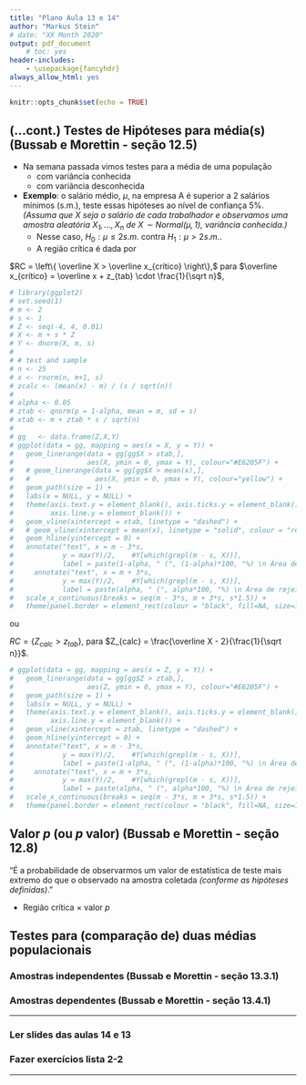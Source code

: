 ```yaml
---
title: "Plano Aula 13 e 14"
author: "Markus Stein"
# date: "XX Month 2020"
output: pdf_document
    # toc: yes
header-includes:
    - \usepackage{fancyhdr}
always_allow_html: yes
---
```

\addtolength{\headheight}{0.0cm} 
\pagestyle{fancyplain} 
\lhead{\includegraphics[height=1.5cm]{LogoIME.png}}
\rhead{\includegraphics[height=1.5cm]{images.jpeg}}
\chead{UNIVERSIDADE FEDERAL DO RIO GRANDE DO SUL \\
INSTITUTO DE MATEMÁTICA E ESTATÍSTICA \\
DEPARTAMENTO DE ESTATÍSTICA \\
\vspace{0.3cm}
MAT02215 - Estatística Geral 2 - 2020/1
}
\renewcommand{\headrulewidth}{0pt} 


```r
knitr::opts_chunk$set(echo = TRUE)
```

## (...cont.) Testes de Hipóteses para média(s) (Bussab e Morettin - seção 12.5)
<!-- \vspace{0.5cm} -->
* Na semana passada vimos testes para a média de uma população
    + com variância conhecida
    + com variância desconhecida

* **Exemplo**: o salário médio, $\mu$, na empresa A é superior a 2 salários mínimos (s.m.), teste essas hipóteses ao nível de confiança 5%. *(Assuma que $X$ seja o salário de cada trabalhador e observamos uma amostra aleatória $X_1, \ldots, X_n$ de $X \sim Normal(\mu, 1)$, variância conhecida.)* 
  + Nesse caso, $H_0: \mu \leq 2 s.m.$ contra $H_1: \mu > 2s.m.$.
  + A região crítica é dada por
  
$RC = \left\{ \overline X > \overline x_{crítico} \right\},$ para $\overline x_{crítico} = \overline x + z_{tab} \cdot \frac{1}{\sqrt n}$, 

```r
# library(ggplot2)
# set.seed(1)
# m <- 2
# s <- 1
# Z <- seq(-4, 4, 0.01)
# X <- m + s * Z
# Y <- dnorm(X, m, s)
# 
# # test and sample
# n <- 25
# x <- rnorm(n, m+1, s)
# zcalc <- (mean(x) - m) / (s / sqrt(n))
# 
# alpha <- 0.05
# ztab <- qnorm(p = 1-alpha, mean = m, sd = s)
# xtab <- m + ztab * s / sqrt(n)
# 
# gg   <- data.frame(Z,X,Y)
# ggplot(data = gg, mapping = aes(x = X, y = Y)) + 
#   geom_linerange(data = gg[gg$X > xtab,], 
#                  aes(X, ymin = 0, ymax = Y), colour="#E6205F") + 
#   # geom_linerange(data = gg[gg$X > mean(x),], 
#   #                aes(X, ymin = 0, ymax = Y), colour="yellow") + 
#   geom_path(size = 1) +
#   labs(x = NULL, y = NULL) + 
#   theme(axis.text.y = element_blank(), axis.ticks.y = element_blank(), 
#         axis.line.y = element_blank()) + 
#   geom_vline(xintercept = xtab, linetype = "dashed") + 
#   # geom_vline(xintercept = mean(x), linetype = "solid", colour = "red") + 
#   geom_hline(yintercept = 0) + 
#   annotate("text", x = m - 3*s, 
#            y = max(Y)/2,    #Y[which(grepl(m - s, X))], 
#            label = paste(1-alpha, " (", (1-alpha)*100, "%) \n Área de 'aceitação'", sep="")) + 
#     annotate("text", x = m + 3*s, 
#            y = max(Y)/2,    #Y[which(grepl(m - s, X))], 
#            label = paste(alpha, " (", alpha*100, "%) \n Área de rejeição", sep="")) + 
#   scale_x_continuous(breaks = seq(m - 3*s, m + 3*s, s*1.5)) +
#   theme(panel.border = element_rect(colour = "black", fill=NA, size=1))
```

ou 

$RC = \left\{ Z_{calc} > z_{tab} \right\}$, para $Z_{calc} = \frac{\overline X - 2}{\frac{1}{\sqrt n}}$.

```r
# ggplot(data = gg, mapping = aes(x = Z, y = Y)) + 
#   geom_linerange(data = gg[gg$Z > ztab,], 
#                  aes(Z, ymin = 0, ymax = Y), colour="#E6205F") + 
#   geom_path(size = 1) +
#   labs(x = NULL, y = NULL) + 
#   theme(axis.text.y = element_blank(), axis.ticks.y = element_blank(), 
#         axis.line.y = element_blank()) + 
#   geom_vline(xintercept = ztab, linetype = "dashed") + 
#   geom_hline(yintercept = 0) + 
#   annotate("text", x = m - 3*s, 
#            y = max(Y)/2,    #Y[which(grepl(m - s, X))], 
#            label = paste(1-alpha, " (", (1-alpha)*100, "%) \n Área de 'aceitação'", sep="")) + 
#     annotate("text", x = m + 3*s, 
#            y = max(Y)/2,    #Y[which(grepl(m - s, X))], 
#            label = paste(alpha, " (", alpha*100, "%) \n Área de rejeição", sep="")) + 
#   scale_x_continuous(breaks = seq(m - 3*s, m + 3*s, s*1.5)) +
#   theme(panel.border = element_rect(colour = "black", fill=NA, size=1))
```

<!-- \vspace{0.5cm} -->

<!-- ## Passo a passo para a construção de um Teste de hipóteses (Bussab e Morettin - seção 12.4) -->
<!-- 1. **Definir hipóteses** acerca do parâmetro de interesse.   -->
<!-- *($H_0: \theta = \theta_0$, $H_0: \theta \geq \theta_0$, ou $H_0: \theta \leq \theta_0$ )* -->
<!-- 2. Escolher qual a **estatística de teste** adequada. *($z_{calc}$, $t_{calc}$, ...)* -->
<!-- 3. Fixar $\alpha$ e construir a **região crítica**. -->
<!-- 4. **Calcular a estatística de teste** usando os valores da amostra observada. -->
<!-- 5. Tomar **decisão e conclusão** sobre o problema. -->

<!-- \vspace{0.5cm} -->


<!-- Sob $H_0$, supomos que $X_1, \ldots, X_n$ são uma amostra aleatória de $X \sim Normal(\mu_0, \sigma^2)$$ então -->
<!-- $$Z_{calc} =  \frac{\overline X - \mu_0}{\sqrt{\frac{\sigma^2}{n}}} \sim Normal(0,1)$$ -->

<!-- * Como construir a região crítica $RC$?   -->
<!-- *(Depende das hipóteses, $H_1: \mu < \mu_0$, $H_1: \mu > \mu_0$ ou $H_1: \mu \neq \mu_0$)* -->

<!-- * Para quais valores de $Z_{calc}$ rejeitamos $H_0$?   -->
<!-- *(Respectivamente $RC = \left\{ z_{calc} < -z_{tab} \right\}$, ou $RC = \left\{ z_{calc} > z_{tab} \right\}$ ou $RC = \left\{ \left| z_{calc} \right| > z_{tab} \right\}$)* -->

<!-- * Como encontrar $z_{tab}$ para $\alpha$ fixado?  -->

<!-- \vspace{0.5cm} -->


## Valor *p* (ou *p* valor) (Bussab e Morettin - seção 12.8)
"É a probabilidade de observarmos um valor de estatística de teste mais extremo do que o observado na amostra coletada *(conforme as hipóteses definidas)*."

* Região crítica $\times$ valor *p*


## Testes para (comparação de) **duas médias** populacionais 

### Amostras independentes (Bussab e Morettin - seção 13.3.1)


### Amostras dependentes (Bussab e Morettin - seção 13.4.1)


***
### Ler slides das aulas 14 e 13
### Fazer exercícios lista 2-2
<!-- ### Fazer avaliação parcial da área 1 - vale nota!!! -->
***

